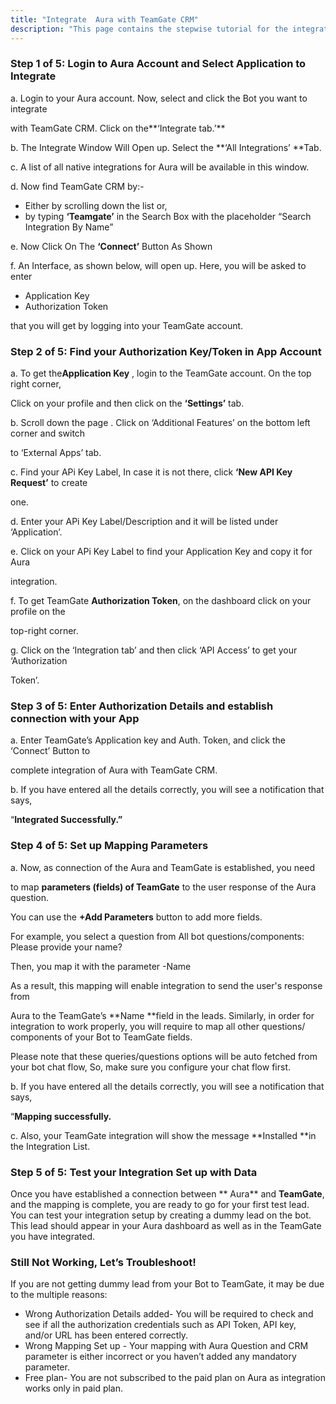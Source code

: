 ```yaml
---
title: "Integrate  Aura with TeamGate CRM"
description: "This page contains the stepwise tutorial for the integration with  Aura"
---
```


### **Step 1 of 5: Login to  Aura Account and Select Application to Integrate**

a. Login to your  Aura account. Now, select and click the Bot you want to integrate

with TeamGate CRM. Click on the**‘Integrate tab.’** 

b. The Integrate Window Will Open up. Select the **‘All Integrations’ **Tab.

c. A list of all native integrations for  Aura will be available in this window.

d. Now find TeamGate CRM by:-

- Either by scrolling down the list or,
- by typing **‘Teamgate’** in the Search Box with the placeholder “Search Integration By Name”

e. Now Click On The **‘Connect’** Button As Shown

f. An Interface, as shown below, will open up. Here, you will be asked to enter

- Application Key
- Authorization Token

that you will get by logging into your TeamGate account.

### **Step 2 of 5: Find your Authorization Key/Token in App Account**

a. To get the**Application Key** , login to the TeamGate account. On the top right corner,

Click on your profile and then click on the **‘Settings’** tab.

b. Scroll down the page . Click on ‘Additional Features’ on the bottom left corner and switch

to ‘External Apps’ tab.

c. Find your APi Key Label, In case it is not there, click **‘New API Key Request’** to create

one.

d. Enter your APi Key Label/Description and it will be listed under ‘Application’.

e. Click on your APi Key Label to find your Application Key and copy it for  Aura

integration.

f. To get TeamGate **Authorization Token**, on the dashboard click on your profile on the

top-right corner.

g. Click on the ‘Integration tab’ and then click ‘API Access’ to get your ‘Authorization

Token’.

### **Step 3 of 5: Enter Authorization Details and establish connection with your App**

a. Enter TeamGate’s Application key and Auth. Token, and click the ‘Connect’ Button to

complete integration of  Aura with TeamGate CRM.

b. If you have entered all the details correctly, you will see a notification that says,

“**Integrated Successfully.”**

### **Step 4 of 5: Set up Mapping Parameters**

a. Now, as connection of the  Aura and TeamGate is established, you need

to map **parameters (fields) of TeamGate** to the user response of the  Aura question.

You can use the **\+Add Parameters** button to add more fields.

For example, you select a question from All bot questions/components: Please provide your name?

Then, you map it with the parameter -Name

As a result, this mapping will enable integration to send the user's response from

 Aura to the TeamGate’s **Name **field in the leads. Similarly, in order for integration to work properly, you will require to map all other questions/ components of your Bot to TeamGate fields.

Please note that these queries/questions options will be auto fetched from your bot chat flow, So, make sure you configure your chat flow first.

b. If you have entered all the details correctly, you will see a notification that says,

“**Mapping successfully.**

c. Also, your TeamGate integration will show the message **Installed **in the Integration List.

### **Step 5 of 5: Test your Integration Set up with Data**

Once you have established a connection between ** Aura** and **TeamGate**, and the mapping is complete, you are ready to go for your first test lead. You can test your integration setup by creating a dummy lead on the bot. This lead should appear in your  Aura dashboard as well as in the TeamGate you have integrated.

### **Still Not Working, Let’s Troubleshoot\!**

If you are not getting dummy lead from your Bot to TeamGate, it may be due to the multiple reasons:

- Wrong Authorization Details added- You will be required to check and see if all the authorization credentials such as API Token, API key, and/or URL has been entered correctly.
- Wrong Mapping Set up - Your mapping with  Aura Question and CRM parameter is either incorrect or you haven’t added any mandatory parameter.
- Free plan- You are not subscribed to the paid plan on  Aura as integration works only in paid plan.

 